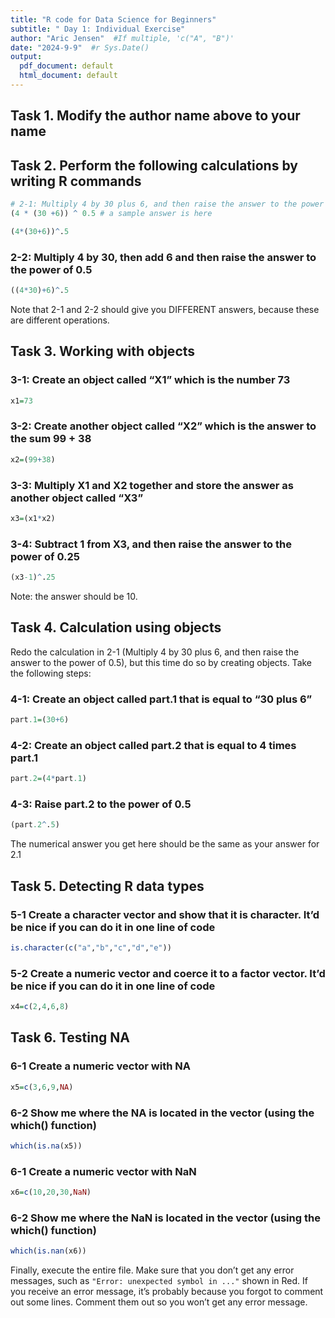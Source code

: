 ```yaml
---
title: "R code for Data Science for Beginners"
subtitle: " Day 1: Individual Exercise"
author: "Aric Jensen"  #If multiple, 'c("A", "B")'
date: "2024-9-9"  #r Sys.Date()
output:
  pdf_document: default
  html_document: default
---
```


## Task 1. Modify the author name above to your name

## Task 2. Perform the following calculations by writing R commands

```r
# 2-1: Multiply 4 by 30 plus 6, and then raise the answer to the power of 0.5
(4 * (30 +6)) ^ 0.5 # a sample answer is here
```

```r
(4*(30+6))^.5
```

### 2-2: Multiply 4 by 30, then add 6 and then raise the answer to the power of 0.5

```r
((4*30)+6)^.5
```
Note that 2-1 and 2-2 should give you DIFFERENT answers, because these are different operations.

## Task 3. Working with objects

### 3-1: Create an object called "X1" which is the number 73
```r
x1=73
```
### 3-2: Create another object called "X2" which is the answer to the sum 99 + 38
```r
x2=(99+38)
```
### 3-3: Multiply X1 and X2 together and store the answer as another object called "X3"
```r
x3=(x1*x2)
```
### 3-4: Subtract 1 from X3, and then raise the answer to the power of 0.25
```r
(x3-1)^.25
```
Note: the answer should be 10.

## Task 4. Calculation using objects

Redo the calculation in 2-1 (Multiply 4 by 30 plus 6, and then raise the answer to the power of 0.5), but this time do so by creating objects. Take the following steps:

### 4-1: Create an object called part.1 that is equal to "30 plus 6"


```r
part.1=(30+6)
```

### 4-2: Create an object called part.2 that is equal to 4 times part.1
```r
part.2=(4*part.1)
```
### 4-3: Raise part.2 to the power of 0.5
```r
(part.2^.5)
```
The numerical answer you get here should be the same as your answer for 2.1

## Task 5. Detecting R data types

### 5-1 Create a character vector and show that it is character. It'd be nice if you can do it in one line of code
```r
is.character(c("a","b","c","d","e"))
```
### 5-2 Create a numeric vector and coerce it to a factor vector. It'd be nice if you can do it in one line of code
```r
x4=c(2,4,6,8)
```
## Task 6. Testing NA

### 6-1 Create a numeric vector with NA
```r
x5=c(3,6,9,NA)
```
### 6-2 Show me where the NA is located in the vector (using the which() function)
```r
which(is.na(x5))
```
### 6-1 Create a numeric vector with NaN
```r
x6=c(10,20,30,NaN)
```
### 6-2 Show me where the NaN is located in the vector (using the which() function)
```r
which(is.nan(x6))
```
Finally, execute the entire file. Make sure that you don't get any error messages, such as `"Error: unexpected symbol in ..."` shown in Red. If you receive an error message, it's probably because you forgot to comment out some lines. Comment them out so you won't get any error message.
